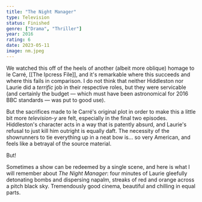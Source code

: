 ```yaml
---
title: "The Night Manager"
type: Television
status: Finished
genre: ["Drama", "Thriller"]
year: 2016
rating: 6
date: 2023-05-11
image: nm.jpeg
---
```


We watched this off of the heels of another (albeit more oblique) homage to le Carré, [[The Ipcress File]],
and it's remarkable where this succeeds and where this fails in comparison. I do not think that neither Hiddleston
nor Laurie did a _terrific_ job in their respective roles, but they were servicable (and certainly the budget — which
must have been astronomical for 2016 BBC standards — was put to good use).

But the sacrifices made to le Carré's original plot in order to make this a little bit more _television-y_ are felt,
especially in the final two episodes. Hiddleston's character acts in a way that is patently absurd, and Laurie's refusal
to just kill him outright is equally daft. The necessity of the showrunners to tie everything up in a neat bow is...
so very American, and feels like a betrayal of the source material.

But!

Sometimes a show can be redeemed by a single scene, and here is what I will remember about _The Night Manager_: four minutes
of Laurie gleefully detonating bombs and dispersing napalm, streaks of red and orange across a pitch black sky. Tremendously
good cinema, beautiful and chilling in equal parts.
